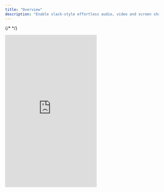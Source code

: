 ```yaml
---
title: "Overview"
description: "Enable slack-style effortless audio, video and screen sharing discussions inside your own product."
---
```

{/* <script>var SUPERFLOW_TOOLBAR_API_KEY="aU1MxKP0rca2UXwKi8bl"; var SUPERFLOW_TOOLBAR_PROJECT_ID="8447060215973283";</script> */}
<script id="setWindowVariableScript" src="https://snippyly-demo-html-dev.web.app/set-window-variable.js?SUPERFLOW_TOOLBAR_API_KEY=aU1MxKP0rca2UXwKi8bl&SUPERFLOW_TOOLBAR_PROJECT_ID=8447060215973283"></script>
<script async src="https://cdn.jsdelivr.net/npm/@usesuperflow/toolbar/superflow.min.js"></script>

  <Frame>
  <iframe
    src="https://snippyly-demo-html-dev.web.app/landing-page-demo.html?feature=huddle"
    scrolling="no"
    frameborder="0"
    class="w-full"
    height="500px"
    allow="camera; microphone; display-capture"
  ></iframe>
  </Frame>
